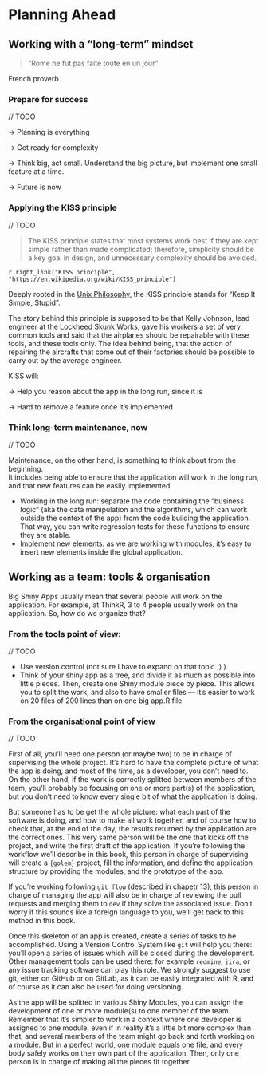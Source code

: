 # Planning Ahead {#planning}

## Working with a "long-term" mindset

> "Rome ne fut pas faite toute en un jour"

French proverb

### Prepare for success

// TODO

-> Planning is everything 

-> Get ready for complexity

-> Think big, act small. 
Understand the big picture, but implement one small feature at a time.

-> Future is now

### Applying the KISS principle

// TODO

> The KISS principle states that most systems work best if they are kept simple rather than made complicated; therefore, simplicity should be a key goal in design, and unnecessary complexity should be avoided.

`r right_link("KISS principle", "https://en.wikipedia.org/wiki/KISS_principle")`

Deeply rooted in the [Unix Philosophy](http://www.catb.org/~esr/writings/taoup/html/ch01s07.html), the KISS principle stands for "Keep It Simple, Stupid".

The story behind this principle is supposed to be that Kelly Johnson, lead engineer at the Lockheed Skunk Works, gave his workers a set of very common tools and said that the airplanes should be repairable with these tools, and these tools only. 
The idea behind being, that the action of repairing the aircrafts that come out of their factories should be possible to carry out by the average engineer. 

KISS will: 

-> Help you reason about the app in the long run, since it is  

-> Hard to remove a feature once it's implemented

### Think long-term maintenance, now

// TODO

Maintenance, on the other hand, is something to think about from the beginning.  
It includes being able to ensure that the application will work in the long run, and that new features can be easily implemented. 

+ Working in the long run: separate the code containing the "business logic" (aka the data manipulation and the algorithms, which can work outside the context of the app) from the code building the application. 
That way, you can write regression tests for these functions to ensure they are stable. 
+ Implement new elements: as we are working with modules, it's easy to insert new elements inside the global application. 


## Working as a team: tools & organisation

Big Shiny Apps usually mean that several people will work on the application. 
For example, at ThinkR, 3 to 4 people usually work on the application. 
So, how do we organize that?

### From the tools point of view: 

// TODO

+ Use version control (not sure I have to expand on that topic ;) )
+ Think of your shiny app as a tree, and divide it as much as possible into little pieces. 
Then, create one Shiny module piece by piece. 
This allows you to split the work, and also to have smaller files — it's easier to work on 20 files of 200 lines than on one big app.R file. 

### From the organisational point of view

// TODO

First of all, you'll need one person (or maybe two) to be in charge of supervising the whole project. 
It's hard to have the complete picture of what the app is doing, and most of the time, as a developer, you don't need to. 
On the other hand, if the work is correctly splitted between members of the team, you'll probably be focusing on one or more part(s) of the application, but you don't need to know every single bit of what the application is doing. 

But someone has to be get the whole picture: what each part of the software is doing, and how to make all work together, and of course how to check that, at the end of the day, the results returned by the application are the correct ones. 
This very same person will be the one that kicks off the project, and write the first draft of the application. 
If you're following the workflow we'll describe in this book, this person in charge of supervising will create a `{golem}` project, fill the information, and define the application structure by providing the modules, and the prototype of the app. 

If you're working following `git flow` (described in chapetr 13), this person in charge of managing the app will also be in charge of reviewing the pull requests and merging them to `dev` if they solve the associated issue.
Don't worry if this sounds like a foreign language to you, we'll get back to this method in this book. 

Once this skeleton of an app is created, create a series of tasks to be accomplished. 
Using a Version Control System like `git` will help you there: you'll open a series of issues which will be closed during the development. 
Other management tools can be used there: for example `redmine`, `jira`, or any issue tracking software can play this role. 
We strongly suggest to use git, either on GitHub or on GitLab, as it can be easily integrated with R, and of course as it can also be used for doing versioning. 

As the app will be splitted in various Shiny Modules, you can assign the development of one or more module(s) to one member of the team.
Remember that it's simpler to work in a context where one developer is assigned to one module, even if in reality it's a little bit more complex than that, and several members of the team might go back and forth working on a module. 
But in a perfect world, one module equals one file, and every body safely works on their own part of the application. 
Then, only one person is in charge of making all the pieces fit together.
